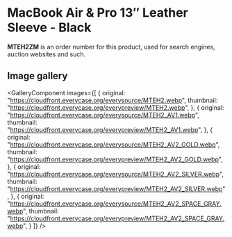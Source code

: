 
# MacBook Air & Pro 13″ Leather Sleeve - Black

<Callout type='info' emoji='👉🏻'>**MTEH2ZM** is an order number for this product, used for search engines, auction websites and such.</Callout>

## Image gallery

<GalleryComponent
    images={[
      {
        original: "https://cloudfront.everycase.org/everysource/MTEH2.webp",
        thumbnail: "https://cloudfront.everycase.org/everypreview/MTEH2.webp",
      },
      {
        original: "https://cloudfront.everycase.org/everysource/MTEH2_AV1.webp",
        thumbnail: "https://cloudfront.everycase.org/everypreview/MTEH2_AV1.webp",
      },
      {
        original: "https://cloudfront.everycase.org/everysource/MTEH2_AV2_GOLD.webp",
        thumbnail: "https://cloudfront.everycase.org/everypreview/MTEH2_AV2_GOLD.webp",
      },
      {
        original: "https://cloudfront.everycase.org/everysource/MTEH2_AV2_SILVER.webp",
        thumbnail: "https://cloudfront.everycase.org/everypreview/MTEH2_AV2_SILVER.webp",
      },
      {
        original: "https://cloudfront.everycase.org/everysource/MTEH2_AV2_SPACE_GRAY.webp",
        thumbnail: "https://cloudfront.everycase.org/everypreview/MTEH2_AV2_SPACE_GRAY.webp",
      }
    ]}
  />
